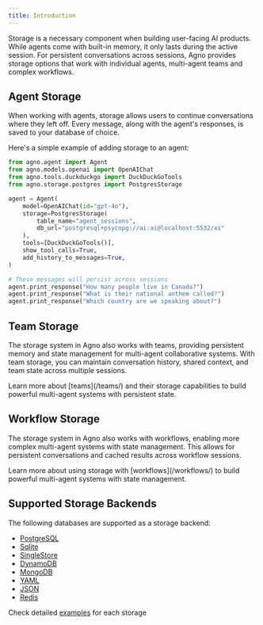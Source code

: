 ```yaml
---
title: Introduction
---
```


Storage is a necessary component when building user-facing AI products. While agents come with built-in memory, it only lasts during the active session. For persistent conversations across sessions, Agno provides storage options that work with individual agents, multi-agent teams and complex workflows.

## Agent Storage

When working with agents, storage allows users to continue conversations where they left off. Every message, along with the agent's responses, is saved to your database of choice.

Here's a simple example of adding storage to an agent:

```python storage.py
from agno.agent import Agent
from agno.models.openai import OpenAIChat
from agno.tools.duckduckgo import DuckDuckGoTools
from agno.storage.postgres import PostgresStorage

agent = Agent(
    model=OpenAIChat(id="gpt-4o"),
    storage=PostgresStorage(
        table_name="agent_sessions", 
        db_url="postgresql+psycopg://ai:ai@localhost:5532/ai"
    ),
    tools=[DuckDuckGoTools()],
    show_tool_calls=True,
    add_history_to_messages=True,
)

# These messages will persist across sessions
agent.print_response("How many people live in Canada?")
agent.print_response("What is their national anthem called?")
agent.print_response("Which country are we speaking about?")
```

## Team Storage

The storage system in Agno also works with teams, providing persistent memory and state management for multi-agent collaborative systems. With team storage, you can maintain conversation history, shared context, and team state across multiple sessions.

<Note>
Learn more about [teams](/teams/) and their storage capabilities to build powerful multi-agent systems with persistent state.
</Note>

## Workflow Storage

The storage system in Agno also works with workflows, enabling more complex multi-agent systems with state management. This allows for persistent conversations and cached results across workflow sessions.

<Note>
Learn more about using storage with [workflows](/workflows/) to build powerful multi-agent systems with state management.
</Note>

## Supported Storage Backends

The following databases are supported as a storage backend:

- [PostgreSQL](/storage/postgres)
- [Sqlite](/storage/sqlite)
- [SingleStore](/storage/singlestore)
- [DynamoDB](/storage/dynamodb)
- [MongoDB](/storage/mongodb)
- [YAML](/storage/yaml)
- [JSON](/storage/json) 
- [Redis](/storage/redis)

Check detailed [examples](/examples/concepts/storage) for each storage 